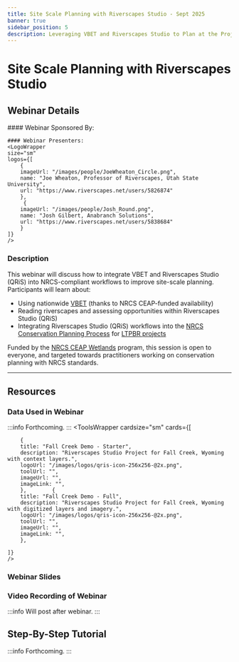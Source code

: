 ```yaml
---
title: Site Scale Planning with Riverscapes Studio - Sept 2025
banner: true
sidebar_position: 5
description: Leveraging VBET and Riverscapes Studio to Plan at the Project Site Scale Using NRCS Conservation Planning Process 
---
```


# Site Scale Planning with Riverscapes Studio
## Webinar Details
<div>
  <div style={{ float: "right" }}>
    <ToolsWrapper
    cardsize="sm"
    cards={[
        {
        title: "See Webinar Event Details on RC",
        description: "September 24, 2025 Webinar - hosted by the Riverscapes Consortium",
        logoUrl: "/images/logos/M-AMjgzT_400x400.png",
        toolUrl: "https://www.riverscapes.net/networks/events/143365",
        imageUrl: "/images/webinars/QRiS-webinar.webp",
        imageLink: "https://www.riverscapes.net/networks/events/143365",
        },
    ]}
    />
  </div>
  <div style={{ float: "left" }}></div>
    #### Webinar Sponsored By:
    <LogoWrapper
        size="sm"
        logos={[
            {
                imageUrl: "/images/logos/M-AMjgzT_400x400.png",
                name: "NRCS CEAP Wetlands",
                url: "https://www.nrcs.usda.gov/ceap/wetlands",
            }
        ]}
    />

    #### Webinar Presenters:
    <LogoWrapper
    size="sm"
    logos={[
        {
        imageUrl: "/images/people/JoeWheaton_Circle.png",
        name: "Joe Wheaton, Professor of Riverscapes, Utah State University",
        url: "https://www.riverscapes.net/users/5826874"
        },
         {
        imageUrl: "/images/people/Josh_Round.png",
        name: "Josh Gilbert, Anabranch Solutions",
        url: "https://www.riverscapes.net/users/5838684"
        }
    ]}
    />
 </div>


 ### Description

This webinar will discuss how to integrate VBET and Riverscapes Studio (QRiS) into NRCS-compliant workflows to improve site-scale planning. Participants will learn about:
 
- Using nationwide [VBET](https://data.riverscapes.net/s?type=Project&tags=2025CONUS&projectTypeId=vbet&view=map) (thanks to NRCS CEAP-funded availability)
- Reading riverscapes and assessing opportunities within Riverscapes Studio (QRiS)
- Integrating Riverscapes Studio (QRiS) workflows into the [NRCS Conservation Planning Process](https://www.nrcs.usda.gov/state-offices/tennessee/nine-step-conservation-planning-process) for [LTPBR projects](https://lowtechpbr.restoration.usu.edu/workshops/2020/SGI/Modules/module3)
 
Funded by the [NRCS CEAP Wetlands](https://www.nrcs.usda.gov/ceap) program, this session is open to everyone, and targeted towards practitioners working on conservation planning with NRCS standards. 

------
## Resources
### Data Used in Webinar
:::info
Forthcoming.
:::
<ToolsWrapper
    cardsize="sm"
    cards={[

        {
        title: "Fall Creek Demo - Starter",
        description: "Riverscapes Studio Project for Fall Creek, Wyoming with context layers.",
        logoUrl: "/images/logos/qris-icon-256x256-@2x.png",
        toolUrl: "",
        imageUrl: "",
        imageLink: "",
        },        {
        title: "Fall Creek Demo - Full",
        description: "Riverscapes Studio Project for Fall Creek, Wyoming with digitized layers and imagery.",
        logoUrl: "/images/logos/qris-icon-256x256-@2x.png",
        toolUrl: "",
        imageUrl: "",
        imageLink: "",
        },

    ]}
    />

   
   
### Webinar Slides
<GoogleSlides
      src=""
      width={800}
      height={600}
    />

### Video Recording of Webinar 
:::info
Will post after webinar.
:::
<YouTubeEmbed videoId="" />


## Step-By-Step Tutorial

:::info
Forthcoming.
:::